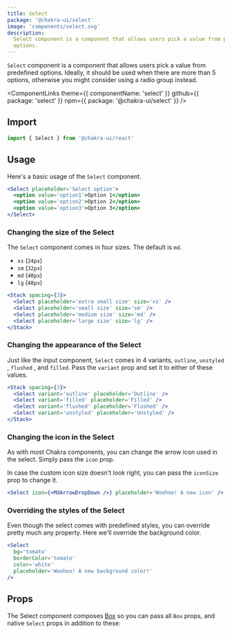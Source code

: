 ```yaml
---
title: Select
package: '@chakra-ui/select'
image: 'components/select.svg'
description:
  Select component is a component that allows users pick a value from predefined
  options.
---
```


`Select` component is a component that allows users pick a value from predefined
options. Ideally, it should be used when there are more than 5 options,
otherwise you might consider using a radio group instead.

<ComponentLinks
  theme={{ componentName: 'select' }}
  github={{ package: 'select' }}
  npm={{ package: '@chakra-ui/select' }}
/>

<carbon-ad></carbon-ad>

## Import

```js
import { Select } from '@chakra-ui/react'
```

## Usage

Here's a basic usage of the `Select` component.

```jsx
<Select placeholder='Select option'>
  <option value='option1'>Option 1</option>
  <option value='option2'>Option 2</option>
  <option value='option3'>Option 3</option>
</Select>
```

### Changing the size of the Select

The `Select` component comes in four sizes. The default is `md`.

- `xs` (`24px`)
- `sm` (`32px`)
- `md` (`40px`)
- `lg` (`48px`)

```jsx
<Stack spacing={3}>
  <Select placeholder='extra small size' size='xs' />
  <Select placeholder='small size' size='sm' />
  <Select placeholder='medium size' size='md' />
  <Select placeholder='large size' size='lg' />
</Stack>
```

### Changing the appearance of the Select

Just like the input component, `Select` comes in 4 variants, `outline`,
`unstyled` , `flushed` , and `filled`. Pass the `variant` prop and set it to
either of these values.

```jsx
<Stack spacing={3}>
  <Select variant='outline' placeholder='Outline' />
  <Select variant='filled' placeholder='Filled' />
  <Select variant='flushed' placeholder='Flushed' />
  <Select variant='unstyled' placeholder='Unstyled' />
</Stack>
```

### Changing the icon in the Select

As with most Chakra components, you can change the arrow icon used in the
select. Simply pass the `icon` prop.

In case the custom icon size doesn't look right, you can pass the `iconSize`
prop to change it.

```jsx
<Select icon={<MdArrowDropDown />} placeholder='Woohoo! A new icon' />
```

### Overriding the styles of the Select

Even though the select comes with predefined styles, you can override pretty
much any property. Here we'll override the background color.

```jsx
<Select
  bg='tomato'
  borderColor='tomato'
  color='white'
  placeholder='Woohoo! A new background color!'
/>
```

## Props

The Select component composes [Box](/docs/components/layout/box) so you can pass
all `Box` props, and native `Select` props in addition to these:

<PropsTable of='Select' />
